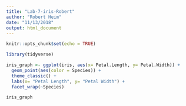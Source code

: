 ```yaml
---
title: "Lab-7-iris-Robert"
author: "Robert Heim"
date: "11/13/2018"
output: html_document
---
```


```r
knitr::opts_chunk$set(echo = TRUE)
```

```r
library(tidyverse)

```

```r

iris_graph <- ggplot(iris, aes(x= Petal.Length, y= Petal.Width)) +
  geom_point(aes(color = Species)) +
  theme_classic() +
  labs(x= "Petal Length", y= "Petal Width") +
  facet_wrap(~Species)

iris_graph

```


